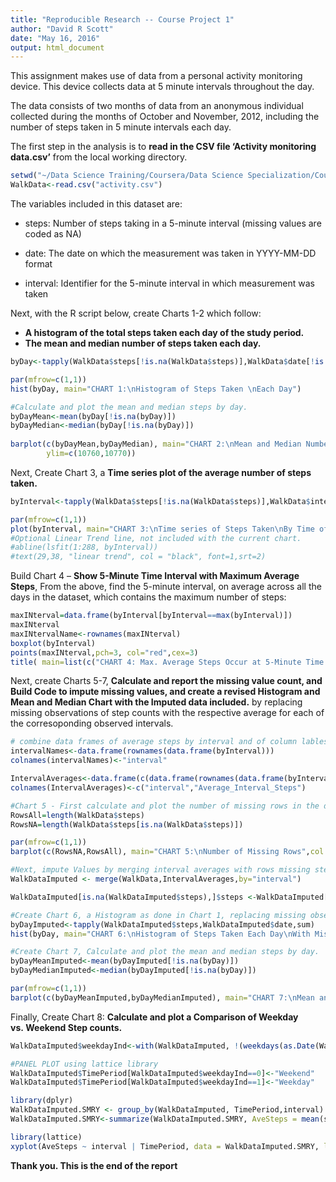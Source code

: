 ---
title: "Reproducible Research -- Course Project 1"
author: "David R Scott"
date: "May 16, 2016"
output: html_document
---
This assignment makes use of data from a personal activity monitoring device. This device collects data at 5 minute intervals throughout the day. 

The data consists of two months of data from an anonymous individual collected during the months of October and November, 2012, including the number of steps taken in 5 minute intervals each day.



The first step in the analysis is to **read in the CSV file 'Activity monitoring data.csv'** from the local working directory.

```{r, echo = TRUE}
setwd("~/Data Science Training/Coursera/Data Science Specialization/Course 5 Reproducible Research/Week 2/Data/repdata-data-activity")
WalkData<-read.csv("activity.csv")
```
The variables included in this dataset are:
  
* steps: Number of steps taking in a 5-minute interval (missing values are coded as NA)

* date: The date on which the measurement was taken in YYYY-MM-DD format

* interval: Identifier for the 5-minute interval in which measurement was taken





Next, with the R script below, create Charts 1-2 which follow: 

* **A histogram of the total steps taken each day of the study period.** 
* **The mean and median number of steps taken each day.**

```{r, echo = TRUE}
byDay<-tapply(WalkData$steps[!is.na(WalkData$steps)],WalkData$date[!is.na(WalkData$steps)],sum)

par(mfrow=c(1,1))
hist(byDay, main="CHART 1:\nHistogram of Steps Taken \nEach Day")

#Calculate and plot the mean and median steps by day.
byDayMean<-mean(byDay[!is.na(byDay)])
byDayMedian<-median(byDay[!is.na(byDay)])
 
barplot(c(byDayMean,byDayMedian), main="CHART 2:\nMean and Median Number of Daily Steps Taken",col = c("lightblue", "darkolivegreen1"), names.arg=c("Mean=10,766.2","Median=10,765"),
        ylim=c(10760,10770))

```




Next, Create Chart 3, a **Time series plot of the average number of steps taken.**
```{r, echo = TRUE}
byInterval<-tapply(WalkData$steps[!is.na(WalkData$steps)],WalkData$interval[!is.na(WalkData$steps)],mean)

par(mfrow=c(1,1))
plot(byInterval, main="CHART 3:\nTime series of Steps Taken\nBy Time of Day Interval",type = "l",col="darkred")
#Optional Linear Trend line, not included with the current chart.
#abline(lsfit(1:288, byInterval))
#text(29,38, "linear trend", col = "black", font=1,srt=2)
```


Build Chart 4 -- **Show 5-Minute Time Interval with Maximum Average Steps**, From the above, find the 5-minute interval, on average across all the days in the dataset, which contains the maximum number of steps:
```{r, echo = TRUE}
maxINterval=data.frame(byInterval[byInterval==max(byInterval)])
maxINterval
maxINtervalName<-rownames(maxINterval)
boxplot(byInterval)
points(maxINterval,pch=3, col="red",cex=3) 
title( main=list(c("CHART 4: Max. Average Steps Occur at 5-Minute Time Interval ",maxINtervalName),col="red"),xlab="Distribution of Average Steps for Each Time Interval.\nAt time interval 835, average steps were 206.2")

```




Next, create Charts 5-7, **Calculate and report the missing value count, and Build Code to impute missing values, and create a revised Histogram and Mean and Median Chart with the Imputed data included.** by replacing missing observations of step counts with the respective average for each of the corresoponding observed intervals. 

```{r, echo = TRUE}

# combine data frames of average steps by interval and of column lables
intervalNames<-data.frame(rownames(data.frame(byInterval)))
colnames(intervalNames)<-"interval"

IntervalAverages<-data.frame(c(data.frame(rownames(data.frame(byInterval))),data.frame(byInterval)))
colnames(IntervalAverages)<-c("interval","Average_Interval_Steps")

#Chart 5 - First calculate and plot the number of missing rows in the data set:
RowsAll=length(WalkData$steps)
RowsNA=length(WalkData$steps[is.na(WalkData$steps)])

par(mfrow=c(1,1))
barplot(c(RowsNA,RowsAll), main="CHART 5:\nNumber of Missing Rows",col = c("darkslateblue","grey"), names.arg=c("2,304 Missing Rows","17,568 Total Rows"))

#Next, impute Values by merging interval averages with rows missing step counts.
WalkDataImputed <- merge(WalkData,IntervalAverages,by="interval")

WalkDataImputed[is.na(WalkDataImputed$steps),]$steps <-WalkDataImputed[is.na(WalkDataImputed$steps),]$Average_Interval_Steps

#Create Chart 6, a Histogram as done in Chart 1, replacing missing observations with averages at each interval, then summing each day.
byDayImputed<-tapply(WalkDataImputed$steps,WalkDataImputed$date,sum)
hist(byDay, main="CHART 6:\nHistogram of Steps Taken Each Day\nWith Missing Values Imputed as Average for each Interval")

#Create Chart 7, Calculate and plot the mean and median steps by day.
byDayMeanImputed<-mean(byDayImputed[!is.na(byDay)])
byDayMedianImputed<-median(byDayImputed[!is.na(byDay)])

par(mfrow=c(1,1))
barplot(c(byDayMeanImputed,byDayMedianImputed), main="CHART 7:\nMean and Median Number of Daily Steps Taken\nWith Missing Values Imputed as Average for each Interval",col = c("lightblue", "darkolivegreen1"), names.arg=c("Mean=10,766.2","Median=10,765"), xlab="NOTE: No Change in Mean or Median", ylim=c(10760,10770))

```




Finally, Create Chart 8: **Calculate and plot a Comparison of Weekday vs. Weekend Step counts.**

```{r, echo = TRUE}
WalkDataImputed$weekdayInd<-with(WalkDataImputed, !(weekdays(as.Date(WalkDataImputed$date))=="Saturday" | weekdays(as.Date(WalkDataImputed$date))=="Sunday")) 

#PANEL PLOT using lattice library
WalkDataImputed$TimePeriod[WalkDataImputed$weekdayInd==0]<-"Weekend"
WalkDataImputed$TimePeriod[WalkDataImputed$weekdayInd==1]<-"Weekday"

library(dplyr)
WalkDataImputed.SMRY <- group_by(WalkDataImputed, TimePeriod,interval)
WalkDataImputed.SMRY<-summarize(WalkDataImputed.SMRY, AveSteps = mean(steps, na.rm = TRUE))

library(lattice)
xyplot(AveSteps ~ interval | TimePeriod, data = WalkDataImputed.SMRY, layout = c(1, 2),type = "l")


```

**Thank you. This is the end of the report**